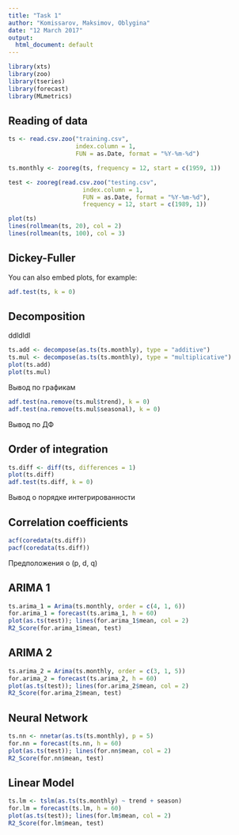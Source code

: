 ---
title: "Task 1"
author: "Komissarov, Maksimov, Oblygina"
date: "12 March 2017"
output:
  html_document: default
---

```{r setup, include = FALSE}
library(xts)
library(zoo)
library(tseries)
library(forecast)
library(MLmetrics)
```

## Reading of data


```{r read}
ts <- read.csv.zoo("training.csv",
                   index.column = 1,
                   FUN = as.Date, format = "%Y-%m-%d")

ts.monthly <- zooreg(ts, frequency = 12, start = c(1959, 1))

test <- zooreg(read.csv.zoo("testing.csv",
                     index.column = 1,
                     FUN = as.Date, format = "%Y-%m-%d"),
                     frequency = 12, start = c(1989, 1))

```



```{r, echo=FALSE}
plot(ts)
lines(rollmean(ts, 20), col = 2)
lines(rollmean(ts, 100), col = 3)
```

## Dickey-Fuller

You can also embed plots, for example:

```{r adf}
adf.test(ts, k = 0)
```

## Decomposition

ddldldl

```{r decompose}
ts.add <- decompose(as.ts(ts.monthly), type = "additive")
ts.mul <- decompose(as.ts(ts.monthly), type = "multiplicative")
plot(ts.add)
plot(ts.mul)
```

Вывод по графикам

```{r adf on decomposition, message=FALSE}
adf.test(na.remove(ts.mul$trend), k = 0)
adf.test(na.remove(ts.mul$seasonal), k = 0)
```

Вывод по ДФ

## Order of integration

```{r integr, warning=FALSE}
ts.diff <- diff(ts, differences = 1)
plot(ts.diff)
adf.test(ts.diff, k = 0)
```

Вывод о порядке интегрированности

## Correlation coefficients

```{r acfpacf, warning=FALSE}
acf(coredata(ts.diff))
pacf(coredata(ts.diff))
```

Предположения о (p, d, q)

## ARIMA 1

```{r arima_1, warning=FALSE}
ts.arima_1 = Arima(ts.monthly, order = c(4, 1, 6))
for.arima_1 = forecast(ts.arima_1, h = 60)
plot(as.ts(test)); lines(for.arima_1$mean, col = 2)
R2_Score(for.arima_1$mean, test)
```

## ARIMA 2

```{r arima_2, warning=FALSE}
ts.arima_2 = Arima(ts.monthly, order = c(3, 1, 5))
for.arima_2 = forecast(ts.arima_2, h = 60)
plot(as.ts(test)); lines(for.arima_2$mean, col = 2)
R2_Score(for.arima_2$mean, test)
```

## Neural Network

```{r nn, warning=FALSE}
ts.nn <- nnetar(as.ts(ts.monthly), p = 5)
for.nn = forecast(ts.nn, h = 60)
plot(as.ts(test)); lines(for.nn$mean, col = 2)
R2_Score(for.nn$mean, test)
```

## Linear Model

```{r lm, warning=FALSE}
ts.lm <- tslm(as.ts(ts.monthly) ~ trend + season)
for.lm = forecast(ts.lm, h = 60)
plot(as.ts(test)); lines(for.lm$mean, col = 2)
R2_Score(for.lm$mean, test)
```